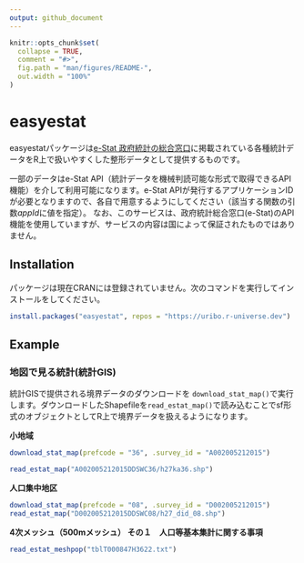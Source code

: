 ```yaml
---
output: github_document
---
```


<!-- README.md is generated from README.Rmd. Please edit that file -->

```r
knitr::opts_chunk$set(
  collapse = TRUE,
  comment = "#>",
  fig.path = "man/figures/README-",
  out.width = "100%"
)
```

# easyestat

<!-- badges: start -->
<!-- badges: end -->

easyestatパッケージは[e-Stat 政府統計の総合窓口](https://www.e-stat.go.jp)に掲載されている各種統計データをR上で扱いやすくした整形データとして提供するものです。

一部のデータはe-Stat API（統計データを機械判読可能な形式で取得できるAPI機能）を介して利用可能になります。e-Stat APIが発行するアプリケーションIDが必要となりますので、各自で用意するようにしてください（該当する関数の引数*appId*に値を指定）。 なお、このサービスは、政府統計総合窓口(e-Stat)のAPI機能を使用していますが、サービスの内容は国によって保証されたものではありません。

## Installation

パッケージは現在CRANには登録されていません。次のコマンドを実行してインストールをしてください。

``` r
install.packages("easyestat", repos = "https://uribo.r-universe.dev")
```

## Example

### 地図で見る統計(統計GIS)

統計GISで提供される境界データのダウンロードを `download_stat_map()`で実行します。ダウンロードしたShapefileを`read_estat_map()`で読み込むことでsf形式のオブジェクトとしてR上で境界データを扱えるようになります。

**小地域**

```r
download_stat_map(prefcode = "36", .survey_id = "A002005212015")
```

```r
read_estat_map("A002005212015DDSWC36/h27ka36.shp")
```

**人口集中地区**

```r
download_stat_map(prefcode = "08", .survey_id = "D002005212015")
read_estat_map("D002005212015DDSWC08/h27_did_08.shp")
```

**4次メッシュ（500mメッシュ） その１　人口等基本集計に関する事項**

```r
read_estat_meshpop("tblT000847H3622.txt")
```

